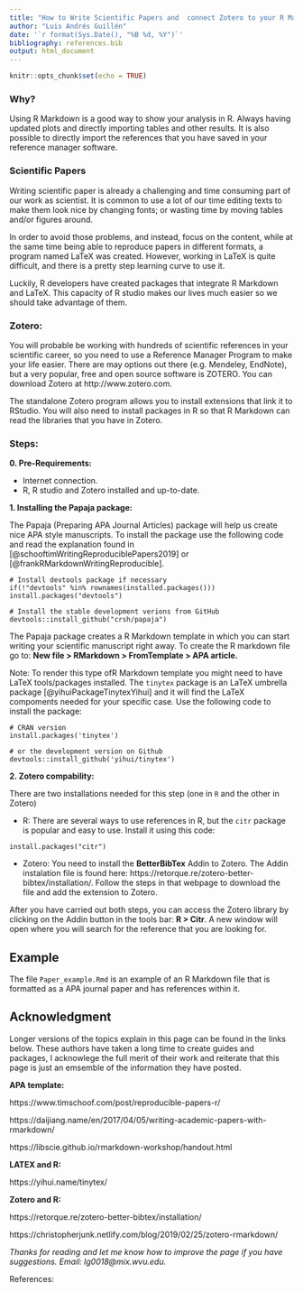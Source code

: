 ```yaml
---
title: "How to Write Scientific Papers and  connect Zotero to your R Markdown"
author: "Luis Andrés Guillén"
date: '`r format(Sys.Date(), "%B %d, %Y")`'
bibliography: references.bib
output: html_document
---
```


```r
knitr::opts_chunk$set(echo = TRUE)
```

### Why?

Using R Markdown is a good way to show your analysis in R. Always having updated plots and directly importing tables and other results. It is also possible to  directly import the references that you have saved in your reference manager software.  

### Scientific Papers 

Writing scientific paper is already a challenging and time consuming part of our work as scientist. It is common to use a lot of our time editing texts to make them look nice by changing fonts; or wasting time by moving tables and/or figures around. 

In order to avoid those problems, and instead, focus on the content, while at the same time being able to reproduce papers in different formats, a program named LaTeX was created. However, working in LaTeX is quite difficult, and there is a pretty step learning curve to use it. 

Luckily, R developers have created packages that integrate R Markdown and LaTeX. This capacity of R studio makes our lives much easier so we should take advantage of them.  

### Zotero:
You will probable be working with hundreds of scientific references in your scientific career, so you need to use a Reference Manager Program to make your life easier. There are may options out there (e.g. Mendeley, EndNote), but a very popular, free and open source software is ZOTERO. You can download Zotero at http://www.zotero.com. 

The standalone Zotero program allows you to install extensions that link it to RStudio. You will also need to install packages in R so that R Markdown can read the libraries that you have in Zotero. 

### Steps:

**0. Pre-Requirements:**

- Internet connection.
- R, R studio and Zotero installed and up-to-date. 

**1. Installing the Papaja package:**

The Papaja (Preparing APA Journal Articles) package will help us create nice APA style manuscripts.  To install the package use the following code and read the explanation found in [@schooftimWritingReproduciblePapers2019] or [@frankRMarkdownWritingReproducible].  

```
# Install devtools package if necessary
if(!"devtools" %in% rownames(installed.packages())) install.packages("devtools")

# Install the stable development verions from GitHub
devtools::install_github("crsh/papaja")
```

The Papaja package creates a R Markdown template in which you can start writing your scientific manuscript right away. To create the R markdown file go to: **New file > RMarkdown > FromTemplate > APA article.** 
  
Note: To render this type ofR Markdown template you might need to have LaTeX tools/packages installed. The `tinytex` package is an LaTeX umbrella package [@yihuiPackageTinytexYihui] and it will find the LaTeX compoments needed for your specific case. Use the following code to install the package: 

```
# CRAN version
install.packages('tinytex')

# or the development version on Github
devtools::install_github('yihui/tinytex')
```

**2. Zotero compability:** 

There are two installations needed for this step (one in `R` and the other in Zotero)

- R: There are several ways to use references in R, but the `citr` package is popular and easy to use. Install it using this code: 
```
install.packages("citr")

``` 

- Zotero: You need to install the **BetterBibTex** Addin to Zotero. The Addin instalation file is found here: https://retorque.re/zotero-better-bibtex/installation/. Follow the steps in that webpage to download the file and add the extension to Zotero. 

After you have carried out both steps, you can access the Zotero library by clicking on the Addin button in the tools bar: **R > Citr**. A new window will open where you will search for the reference that you are looking for. 

## Example

The file `Paper_example.Rmd` is an example of an R Markdown file that is formatted as a APA journal paper and has references within it. 

## Acknowledgment

Longer versions of the topics explain in this page can be found in the links below. These authors have taken a long time to create guides and packages, I acknowlege the full merit of their work and reiterate that this page is just an emsemble of the information they have posted.  

**APA template:**

https://www.timschoof.com/post/reproducible-papers-r/

https://daijiang.name/en/2017/04/05/writing-academic-papers-with-rmarkdown/

https://libscie.github.io/rmarkdown-workshop/handout.html

**LATEX and R:**

https://yihui.name/tinytex/

**Zotero and R:**

https://retorque.re/zotero-better-bibtex/installation/

https://christopherjunk.netlify.com/blog/2019/02/25/zotero-rmarkdown/

*Thanks for reading and let me know how to improve the page if you have suggestions. Email: lg0018@mix.wvu.edu.* 

References: